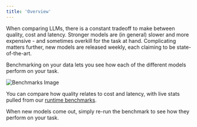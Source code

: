 ```yaml
---
title: 'Overview'
---
```


When comparing LLMs, there is a constant tradeoff to make between quality, cost and 
latency. Stronger models are (in general) slower and more expensive - and sometimes 
overkill for the task at hand. Complicating matters further, new models are released 
weekly, each claiming to be state-of-the-art.

Benchmarking on your data lets you see how each of the different models perform on your 
task.

<img
  src="/images/benchmarks.png"
  alt="Benchmarks Image"
/>

You can compare how quality relates to cost and latency, with live stats pulled from 
our [runtime benchmarks](https://unify.ai/benchmarks).

When new models come out, simply re-run the benchmark to see how they perform on your task.

